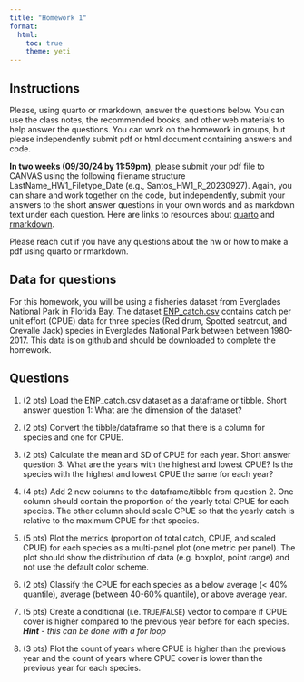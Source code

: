 ```yaml
---
title: "Homework 1"
format: 
  html:
    toc: true
    theme: yeti
---
```

## Instructions

Please, using quarto or rmarkdown, answer the questions below. You can use the class notes, the recommended books, and other web materials to help answer the questions. You can work on the homework in groups, but please independently submit pdf or html document containing answers and code.

**In two weeks (09/30/24 by 11:59pm)**, please submit your pdf file to CANVAS using the following filename structure LastName_HW1_Filetype_Date (e.g., Santos_HW1_R_20230927). Again, you can share and work together on the code, but independently, submit your answers to the short answer questions in your own words and as markdown text under each question. Here are links to resources about [quarto](https://r4ds.hadley.nz/quarto) and [rmarkdown](https://rmarkdown.rstudio.com/lesson-1.html).

Please reach out if you have any questions about the hw or how to make a pdf using quarto or rmarkdown.

## Data for questions

For this homework, you will be using a fisheries dataset from Everglades National Park in Florida Bay. The dataset [ENP_catch.csv](https://github.com/SeascapeEcologyLab-workshops/BSC6926-B52_Fall2024/blob/main/data/ENP_catch.csv) contains catch per unit effort (CPUE) data for three species (Red drum, Spotted seatrout, and Crevalle Jack) species in Everglades National Park between between 1980-2017. This data is on github and should be downloaded to complete the homework.

## Questions

1. (2 pts) Load the ENP_catch.csv dataset as a dataframe or tibble. Short answer question 1: What are the dimension of the dataset?\

2. (2 pts) Convert the tibble/dataframe so that there is a column for species and one for CPUE.

3. (2 pts) Calculate the mean and SD of CPUE for each year. Short answer question 3: What are the years with the highest and lowest CPUE? Is the species with the highest and lowest CPUE the same for each year?\

4. (4 pts) Add 2 new columns to the dataframe/tibble from question 2. One column should contain the proportion of the yearly total CPUE for each species. The other column should scale CPUE so that the yearly catch is relative to the maximum CPUE for that species.  \

5. (5 pts) Plot the metrics (proportion of total catch, CPUE, and scaled CPUE) for each species as a multi-panel plot (one metric per panel). The plot should show the distribution of data (e.g. boxplot, point range) and not use the default color scheme.\

6. (2 pts) Classify the CPUE for each species as a below average (< 40% quantile), average (between 40-60% quantile), or above average year.\

7.  (5 pts) Create a conditional (i.e. `TRUE`/`FALSE`) vector to compare if CPUE cover is higher compared to the previous year before for each species.\
***Hint** - this can be done with a for loop*\

8.  (3 pts) Plot the count of years where CPUE is higher than the previous year and the count of years where CPUE cover is lower than the previous year for each species.\

